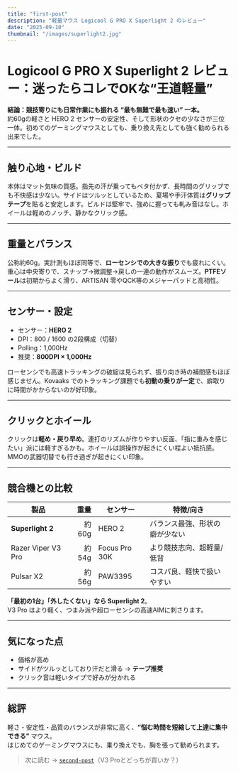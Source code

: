 ```yaml
---
title: "first-post"
description: "軽量マウス Logicool G PRO X Superlight 2 のレビュー"
date: "2025-09-10"
thumbnail: "/images/superlight2.jpg"
---
```


# Logicool G PRO X Superlight 2 レビュー：迷ったらコレでOKな“王道軽量”

**結論：競技寄りにも日常作業にも振れる “最も無難で最も速い” 一本。**  
約60gの軽さと HERO 2 センサーの安定性、そして形状のクセの少なさが三位一体。初めてのゲーミングマウスとしても、乗り換え先としても強く勧められる出来でした。

---

## 触り心地・ビルド
本体はマット気味の質感。指先の汗が乗ってもベタ付かず、長時間のグリップでも不快感は少ない。サイドはツルッとしているため、夏場や手汗体質は**グリップテープ**を貼ると安定します。ビルドは堅牢で、強めに握っても軋み音はなし。ホイールは軽めのノッチ、静かなクリック感。

---

## 重量とバランス
公称約60g。実計測もほぼ同等で、**ローセンシでの大きな振り**でも疲れにくい。重心は中央寄りで、スナップ→微調整→戻しの一連の動作がスムーズ。**PTFEソール**は初期からよく滑り、ARTISAN 零やQCK等のメジャーパッドと高相性。

---

## センサー・設定
- センサー：**HERO 2**
- DPI：800 / 1600 の2段構成（切替）
- Polling：1,000Hz
- 推奨：**800DPI × 1,000Hz**

ローセンシでも高速トラッキングの破綻は見られず、振り向き時の補間感もほぼ感じません。Kovaaks でのトラッキング課題でも**初動の乗りが一定**で、癖取りに時間がかからないのが好印象。

---

## クリックとホイール
クリックは**軽め・戻り早め**。連打のリズムが作りやすい反面、「指に重みを感じたい」派には軽すぎるかも。ホイールは誤操作が起きにくい程よい抵抗感。MMOの武器切替でも行き過ぎが起きにくい印象。

---

## 競合機との比較
| 製品 | 重量 | センサー | 特徴/向き |
|---|---:|---|---|
| **Superlight 2** | 約60g | HERO 2 | バランス最強、形状の癖が少ない |
| Razer Viper V3 Pro | 約54g | Focus Pro 30K | より競技志向、超軽量/低背 |
| Pulsar X2 | 約56g | PAW3395 | コスパ良、軽快で扱いやすい |

**「最初の1台」「外したくない」なら Superlight 2**。  
V3 Pro はより軽く、つまみ派や超ローセンシの高速AIMに刺さります。

---

## 気になった点
- 価格が高め  
- サイドがツルッとしており汗だと滑る → **テープ推奨**  
- クリック音は軽いタイプで好みが分かれる

---

## 総評
軽さ・安定性・品質のバランスが非常に高く、**“悩む時間を短縮して上達に集中できる”** マウス。  
はじめてのゲーミングマウスにも、乗り換えでも、胸を張って勧められます。

> 次に読む → [`second-post`](/blog/second-post)（V3 Proとどっちが買いか？）
